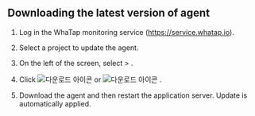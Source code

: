 ## Downloading the latest version of agent

1. Log in the WhaTap monitoring service (https://service.whatap.io).

2. Select a project to update the agent.

3. On the left of the screen, select <Cmdname sid="management" className="uitext" /> > <Cmdname sid="agent_update" className="uitext" />.

4. Click ![다운로드 아이콘](/img/ico-download.svg) <Cmdname sid="latest_version" className="uitext" /> or ![다운로드 아이콘](/img/ico-download.svg) <Cmdname sid="latest_version_for_all" className="uitext" />.

5. Download the agent and then restart the application server. Update is automatically applied.
